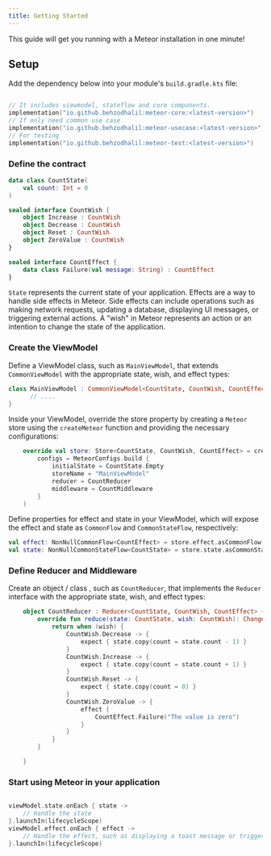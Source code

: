```yaml
---
title: Getting Started
---
```



This guide will get you running with a Meteor installation in one minute!

## Setup

Add the dependency below into your module's `build.gradle.kts` file:

```kt

// It includes viewmodel, stateflow and core components.
implementation("io.github.behzodhalil:meteor-core:<latest-version>")
// If only need common use case
implementation("io.github.behzodhalil:meteor-usecase:<latest-version>")
// For testing
implementation("io.github.behzodhalil:meteor-test:<latest-version>")
```
### Define the contract


```kt
data class CountState(
    val count: Int = 0
)

sealed interface CountWish {
    object Increase : CountWish
    object Decrease : CountWish
    object Reset : CountWish
    object ZeroValue : CountWish
}

sealed interface CountEffect {
    data class Failure(val message: String) : CountEffect
}
```

`State` represents the current state of your application. Effects are a way to handle side effects in Meteor. Side effects can include operations such as making network requests, updating a database, displaying UI messages, or triggering external actions.  A "wish" in Meteor represents an action or an intention to change the state of the application.

### Create the ViewModel

Define a ViewModel class, such as `MainViewModel`, that extends `CommonViewModel` with the appropriate state, wish, and effect types:

```kt
class MainViewModel : CommonViewModel<CountState, CountWish, CountEffect>() {
      // ....
}
```

Inside your ViewModel, override the store property by creating a `Meteor` store using the `createMeteor` function and providing the necessary configurations:

```kt
    override val store: Store<CountState, CountWish, CountEffect> = createMeteor(
        configs = MeteorConfigs.build {
            initialState = CountState.Empty
            storeName = "MainViewModel"
            reducer = CountReducer
            middleware = CountMiddleware
        }
    )
```

Define properties for effect and state in your ViewModel, which will expose the effect and state as `CommonFlow` and `CommonStateFlow`, respectively:

```kt
val effect: NonNullCommonFlow<CountEffect> = store.effect.asCommonFlow()
val state: NonNullCommonStateFlow<CountState> = store.state.asCommonStateFlow()

```

### Define Reducer and Middleware

Create an object / class , such as `CountReducer`, that implements the `Reducer` interface with the appropriate state, wish, and effect types:

```kt
    object CountReducer : Reducer<CountState, CountWish, CountEffect> {
        override fun reduce(state: CountState, wish: CountWish): Change<CountState, CountEffect> {
            return when (wish) {
                CountWish.Decrease -> {
                    expect { state.copy(count = state.count - 1) }
                }
                CountWish.Increase -> {
                    expect { state.copy(count = state.count + 1) }
                }
                CountWish.Reset -> {
                    expect { state.copy(count = 0) }
                }
                CountWish.ZeroValue -> {
                    effect {
                        CountEffect.Failure("The value is zero")
                    }
                }
            }
        }

    }

```

### Start using Meteor in your application

```kt

viewModel.state.onEach { state ->
    // Handle the state
}.launchIn(lifecycleScope)
viewModel.effect.onEach { effect ->
    // Handle the effect, such as displaying a toast message or triggering an action
}.launchIn(lifecycleScope)


```
